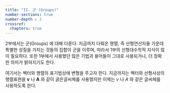 ```yaml
---
title: "II. 군 (Groups)"
number-sections: true
number-depth : 2
crossref:
  chapters: true
---
```


2부에서는 군(Groups) 에 대해 다룬다. 지금까지 다뤄온 행렬, 즉 선형연산자들 가운데 특별한 성질을 가지는 것들의 집합이 군을 이루며, 따라서 1부의 선형대수학적 지식이 많이 필요하다. 또한 1부에서 사용했던 많은 기법과 용어들이 그대로 사용되거나, 더 정확한 의미가 밝혀지기도 한다.

여기서는 벡터와 행렬의 표기법상에 변형을 주고자 한다. 지금까지는 벡터와 선형사상의 행렬표현을 $\boldsymbol{v}$ 나 $\boldsymbol{A}$ 와 같이 굵은글씨체를 사용했지만 이제는 $v$ 나 $A$ 와 같은 글씨체를 사용하도록 한다. 